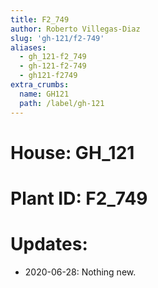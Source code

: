 ```yaml
---
title: F2_749
author: Roberto Villegas-Diaz
slug: 'gh-121/f2-749'
aliases:
  - gh_121-f2_749
  - gh-121-f2-749
  - gh121-f2749
extra_crumbs:
  name: GH121
  path: /label/gh-121
---
```


# **House**: GH_121
# **Plant ID**: F2_749
# **Updates**: 
 - 2020-06-28: Nothing new.
